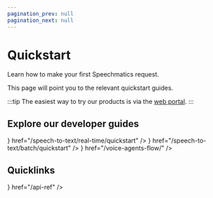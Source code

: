 ```yaml
---
pagination_prev: null
pagination_next: null
---
```


# Quickstart

Learn how to make your first Speechmatics request.

This page will point you to the relevant quickstart guides.

:::tip
The easiest way to try our products is via the [web portal](https://portal.speechmatics.com/).
:::

## Explore our developer guides

<Flex direction="column" gap="3">
  <LinkCard
    title="Real-time transcription"
    description="Instantly convert streaming audio to text with the Real-time SaaS WebSocket API"
    icon={<ChevronsRightIcon/>}
    href="/speech-to-text/real-time/quickstart"
  />
  <LinkCard
    title="Transcribe a file"
    description="Use Batch processing to accurately turn your audio files into text with Batch API"
    icon={<FileAudio/>}
    href="/speech-to-text/batch/quickstart"
  />
  <LinkCard
    title="Build a voice agent"
    description="Build conversational AI agents with ease using the Flow API"
    icon={<BotMessageSquare/>}
    href="/voice-agents-flow/"
  />
</Flex>

## Quicklinks

<Grid columns="2" gap="3">
  <LinkCard
    title="API reference"
    description="Reference documentation for all our APIs"
    icon={<BookOpen/>}
    href="/api-ref"
  />
</Grid>